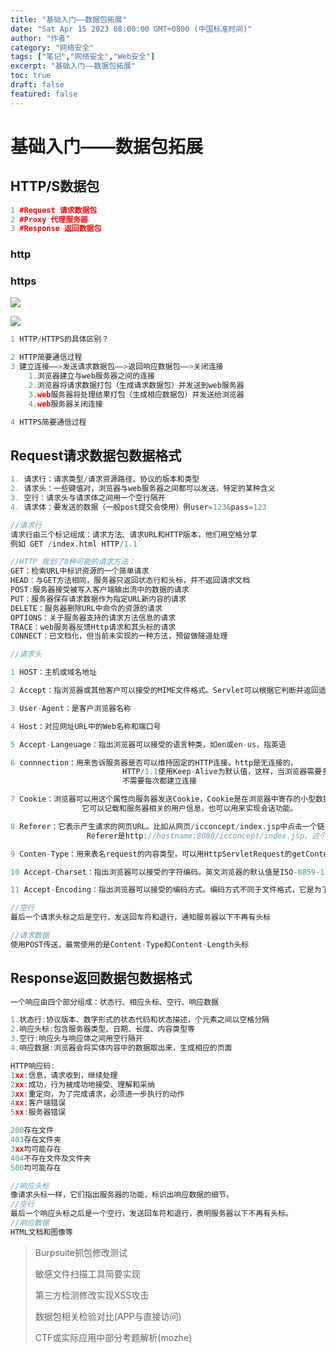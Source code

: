 ```yaml
---
title: "基础入门——数据包拓展"
date: "Sat Apr 15 2023 08:00:00 GMT+0800 (中国标准时间)"
author: "作者"
category: "网络安全"
tags: ["笔记","网络安全","Web安全"]
excerpt: "基础入门——数据包拓展"
toc: true
draft: false
featured: false
---
```


# 基础入门——数据包拓展

## **HTTP/S数据包**

```cpp
1 #Request 请求数据包
2 #Proxy 代理服务器
3 #Response 返回数据包
```

### http

### https

![](https://cdn.jsdelivr.net/gh/yy0691/img-bed@main/Net_Safe_Notion/Untitled%20113.png)

![](https://cdn.jsdelivr.net/gh/yy0691/img-bed@main/Net_Safe_Notion/Untitled%20113.png)

```cpp
1 HTTP/HTTPS的具体区别？

2 HTTP简要通信过程
3 建立连接——>发送请求数据包——>返回响应数据包——>关闭连接
	1.浏览器建立与web服务器之间的连接
	2.浏览器将请求数据打包（生成请求数据包）并发送到web服务器
	3.web服务器将处理结果打包（生成相应数据包）并发送给浏览器
	4.web服务器关闭连接

4 HTTPS简要通信过程
```

## **Request请求数据包数据格式**

```cpp
1. 请求行：请求类型/请求资源路径、协议的版本和类型
2. 请求头：一些键值对，浏览器与web服务器之间都可以发送，特定的某种含义
3. 空行：请求头与请求体之间用一个空行隔开
4. 请求体：要发送的数据（一般post提交会使用）例user=123&pass=123
```

```cpp
//请求行
请求行由三个标记组成：请求方法、请求URL和HTTP版本，他们用空格分享
例如 GET /index.html HTTP/1.1

//HTTP 规划了8种可能的请求方法：
GET：检索URL中标识资源的一个简单请求
HEAD：与GET方法相同，服务器只返回状态行和头标，并不返回请求文档
POST:服务器接受被写入客户端输出流中的数据的请求
PUT：服务器保存请求数据作为指定URL新内容的请求
DELETE：服务器删除URL中命令的资源的请求
OPTIONS：关于服务器支持的请求方法信息的请求
TRACE：web服务器反馈Http请求和其头标的请求
CONNECT：已文档化，但当前未实现的一种方法，预留做隧道处理
```

```cpp
//请求头

1 HOST：主机或域名地址

2 Accept：指浏览器或其他客户可以接受的MIME文件格式。Servlet可以根据它判断并返回适当的文件格式

3 User-Agent：是客户浏览器名称

4 Host：对应网址URL中的Web名称和端口号

5 Accept-Langeuage：指出浏览器可以接受的语言种类，如en或en-us，指英语

6 connnection：用来告诉服务器是否可以维持固定的HTTP连接。http是无连接的，
						 HTTP/1.1使用Keep-Alive为默认值，这样，当浏览器需要多个文件时（比如一个HTML文件和相关的图形文件），
						 不需要每次都建立连接

7 Cookie：浏览器可以用这个属性向服务器发送Cookie，Cookie是在浏览器中寄存的小型数据体，
				它可以记载和服务器相关的用户信息，也可以用来实现会话功能。

8 Referer：它表示产生请求的网页URL。比如从网页/icconcept/index.jsp中点击一个链接到网页/icwork/search，在向服务器发送的GET/icwork/search中的请求中，
				 Referer是http://hostname:8080/icconcept/index.jsp。这个属性可以用来跟踪WEB请求是从什么网站来的。

9 Conten-Type：用来表名request的内容类型，可以用HttpServletRequest的getContentType（）方法取得

10 Accept-Charset：指出浏览器可以接受的字符编码。英文浏览器的默认值是ISO-8859-1

11 Accept-Encoding：指出浏览器可以接受的编码方式。编码方式不同于文件格式，它是为了压缩文件并加速文件传递速度。浏览器在接收到web响应后先解码，然后再检查文件格式。
```

```cpp
//空行
最后一个请求头标之后是空行，发送回车符和退行，通知服务器以下不再有头标
```

```cpp
//请求数据
使用POST传送，最常使用的是Content-Type和Content-Length头标
```

## **Response返回数据包数据格式**

```cpp
一个响应由四个部分组成：状态行、相应头标、空行、响应数据

1.状态行:协议版本、数字形式的状态代码和状态描述，个元素之间以空格分隔
2.响应头标:包含服务器类型、日期、长度、内容类型等
3.空行:响应头与响应体之间用空行隔开
4.响应数据:浏览器会将实体内容中的数据取出来，生成相应的页面

HTTP响应码:
1xx:信息，请求收到，继续处理
2xx:成功，行为被成功地接受、理解和采纳
3xx:重定向，为了完成请求，必须进一步执行的动作
4xx:客户端错误
5xx:服务器错误

200存在文件
403存在文件夹
3xx均可能存在
404不存在文件及文件夹
500均可能存在

//响应头标
像请求头标一样，它们指出服务器的功能，标识出响应数据的细节。
//空行
最后一个响应头标之后是一个空行，发送回车符和退行，表明服务器以下不再有头标。
//响应数据
HTML文档和图像等
```

> Burpsuite抓包修改测试
> 
> 
> 敏感文件扫描工具简要实现
> 
> 第三方检测修改实现XSS攻击
> 
> 数据包相关检验对比(APP与直接访问)
> 
> CTF或实际应用中部分考题解析(mozhe)
>